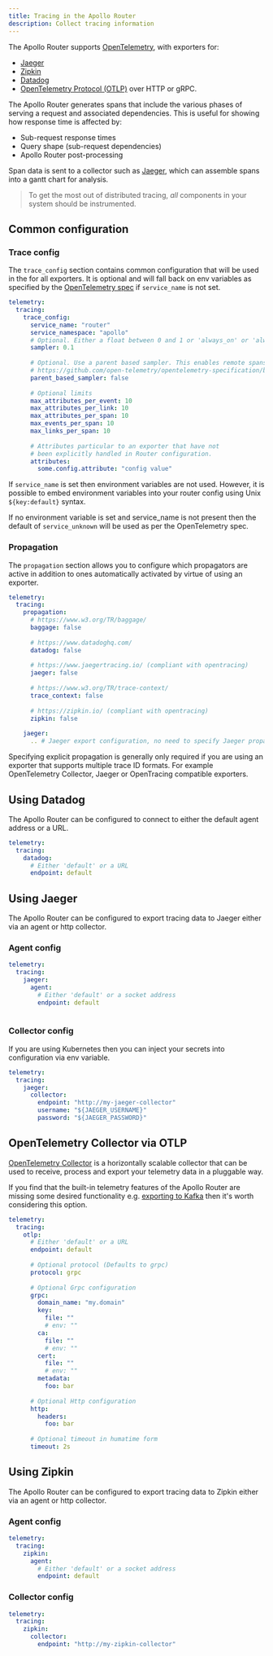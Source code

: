 ```yaml
---
title: Tracing in the Apollo Router
description: Collect tracing information
---
```



The Apollo Router supports [OpenTelemetry](https://opentelemetry.io/), with exporters for:

* [Jaeger](https://www.jaegertracing.io/)
* [Zipkin](https://zipkin.io/)
* [Datadog](https://www.datadoghq.com/)
* [OpenTelemetry Protocol (OTLP)](https://github.com/open-telemetry/opentelemetry-specification/blob/main/specification/protocol/otlp.md) over HTTP or gRPC.

The Apollo Router generates spans that include the various phases of serving a request and associated dependencies. This is useful for showing how response time is affected by:

* Sub-request response times
* Query shape (sub-request dependencies)
* Apollo Router post-processing

Span data is sent to a collector such as [Jaeger](https://www.jaegertracing.io/), which can assemble spans into a gantt chart for analysis.

> To get the most out of distributed tracing, _all_ components in your system should be instrumented.

## Common configuration

### Trace config
The `trace_config` section contains common configuration that will be used in the for all exporters. It is optional and will fall back on env variables as specified by the [OpenTelemetry spec](https://github.com/open-telemetry/opentelemetry-specification/blob/main/specification/sdk-environment-variables.md) if `service_name` is not set.

```yaml title="router.yaml"
telemetry:
  tracing:
    trace_config:
      service_name: "router"
      service_namespace: "apollo"
      # Optional. Either a float between 0 and 1 or 'always_on' or 'always_off'
      sampler: 0.1
      
      # Optional. Use a parent based sampler. This enables remote spans help make a decision on if a span is sampeld or not.  
      # https://github.com/open-telemetry/opentelemetry-specification/blob/main/specification/trace/sdk.md#parentbased
      parent_based_sampler: false
      
      # Optional limits 
      max_attributes_per_event: 10
      max_attributes_per_link: 10
      max_attributes_per_span: 10
      max_events_per_span: 10
      max_links_per_span: 10
      
      # Attributes particular to an exporter that have not
      # been explicitly handled in Router configuration.
      attributes: 
        some.config.attribute: "config value"
```

If `service_name` is set then environment variables are not used. However, it is possible to embed environment variables into your router config using Unix `${key:default}` syntax.

If no environment variable is set and service_name is not present then the default of `service_unknown` will be used as per the OpenTelemetry spec.

### Propagation

The `propagation` section allows you to configure which propagators are active in addition to ones automatically activated by virtue of using an exporter.

```yaml title="router.yaml"
telemetry:
  tracing:
    propagation:
      # https://www.w3.org/TR/baggage/
      baggage: false
      
      # https://www.datadoghq.com/
      datadog: false
      
      # https://www.jaegertracing.io/ (compliant with opentracing)
      jaeger: false 
      
      # https://www.w3.org/TR/trace-context/
      trace_context: false
      
      # https://zipkin.io/ (compliant with opentracing)
      zipkin: false
      
    jaeger:
      .. # Jaeger export configuration, no need to specify Jaeger propagation.
```
Specifying explicit propagation is generally only required if you are using an exporter that supports multiple trace ID formats. For example OpenTelemetry Collector, Jaeger or OpenTracing compatible exporters.

## Using Datadog

The Apollo Router can be configured to connect to either the default agent address or a URL.

```yaml title="router.yaml"
telemetry:
  tracing:
    datadog:
      # Either 'default' or a URL
      endpoint: default
```

## Using Jaeger

The Apollo Router can be configured to export tracing data to Jaeger either via an agent or http collector.

### Agent config
```yaml title="router.yaml"
telemetry:
  tracing:
    jaeger:
      agent:
        # Either 'default' or a socket address 
        endpoint: default
      
```

### Collector config
If you are using Kubernetes then you can inject your secrets into configuration via env variable.

```yaml title="router.yaml"
telemetry:
  tracing:
    jaeger:
      collector: 
        endpoint: "http://my-jaeger-collector"
        username: "${JAEGER_USERNAME}"
        password: "${JAEGER_PASSWORD}"
```

## OpenTelemetry Collector via OTLP

[OpenTelemetry Collector](https://opentelemetry.io/docs/collector/) is a horizontally scalable collector that can be used to receive, process and export your telemetry data in a pluggable way.

If you find that the built-in telemetry features of the Apollo Router are missing some desired functionality e.g. [exporting to Kafka](https://opentelemetry.io/docs/collector/configuration/#exporters) then it's worth considering this option.

```yaml title="router.yaml"
telemetry:
  tracing:
    otlp:
      # Either 'default' or a URL
      endpoint: default
      
      # Optional protocol (Defaults to grpc)
      protocol: grpc
      
      # Optional Grpc configuration
      grpc:
        domain_name: "my.domain"
        key:
          file: ""
          # env: ""
        ca:
          file: ""
          # env: ""
        cert:
          file: ""
          # env: ""
        metadata:
          foo: bar
      
      # Optional Http configuration
      http:
        headers:
          foo: bar   
      
      # Optional timeout in humatime form       
      timeout: 2s

```


## Using Zipkin

The Apollo Router can be configured to export tracing data to Zipkin either via an agent or http collector.

### Agent config
```yaml title="router.yaml"
telemetry:
  tracing:
    zipkin:
      agent:
        # Either 'default' or a socket address 
        endpoint: default
```

### Collector config
```yaml title="router.yaml"
telemetry:
  tracing:
    zipkin:
      collector: 
        endpoint: "http://my-zipkin-collector"
```
